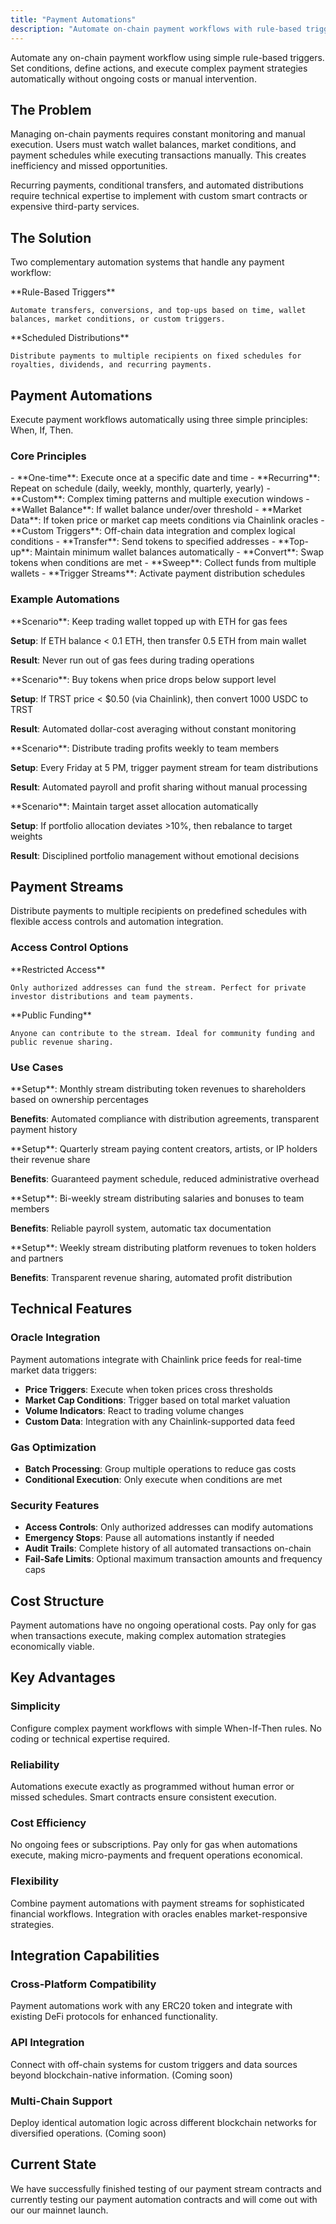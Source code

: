 ```yaml
---
title: "Payment Automations"
description: "Automate on-chain payment workflows with rule-based triggers and scheduled distributions"
---
```


Automate any on-chain payment workflow using simple rule-based triggers. Set conditions, define actions, and execute complex payment strategies automatically without ongoing costs or manual intervention.

## The Problem

Managing on-chain payments requires constant monitoring and manual execution. Users must watch wallet balances, market conditions, and payment schedules while executing transactions manually. This creates inefficiency and missed opportunities.

Recurring payments, conditional transfers, and automated distributions require technical expertise to implement with custom smart contracts or expensive third-party services.

## The Solution

Two complementary automation systems that handle any payment workflow:

<Columns cols={2}>
  <Card title="Payment Automations" icon="robot">
    **Rule-Based Triggers**
    
    Automate transfers, conversions, and top-ups based on time, wallet balances, market conditions, or custom triggers.
  </Card>
  
  <Card title="Payment Streams" icon="calendar-clock">
    **Scheduled Distributions**
    
    Distribute payments to multiple recipients on fixed schedules for royalties, dividends, and recurring payments.
  </Card>
</Columns>

## Payment Automations

Execute payment workflows automatically using three simple principles: When, If, Then.

### Core Principles

<Steps>
  <Step title="When: Timing Control">
    - **One-time**: Execute once at a specific date and time
    - **Recurring**: Repeat on schedule (daily, weekly, monthly, quarterly, yearly)
    - **Custom**: Complex timing patterns and multiple execution windows
  </Step>
  
  <Step title="If: Trigger Conditions">
    - **Wallet Balance**: If wallet balance under/over threshold
    - **Market Data**: If token price or market cap meets conditions via Chainlink oracles
    - **Custom Triggers**: Off-chain data integration and complex logical conditions
  </Step>
  
  <Step title="Then: Automated Actions">
    - **Transfer**: Send tokens to specified addresses
    - **Top-up**: Maintain minimum wallet balances automatically
    - **Convert**: Swap tokens when conditions are met
    - **Sweep**: Collect funds from multiple wallets
    - **Trigger Streams**: Activate payment distribution schedules
  </Step>
</Steps>

### Example Automations

<Accordion title="Wallet Maintenance">
  **Scenario**: Keep trading wallet topped up with ETH for gas fees
  
  **Setup**: If ETH balance < 0.1 ETH, then transfer 0.5 ETH from main wallet
  
  **Result**: Never run out of gas fees during trading operations
</Accordion>

<Accordion title="Market-Based Trading">
  **Scenario**: Buy tokens when price drops below support level
  
  **Setup**: If TRST price < $0.50 (via Chainlink), then convert 1000 USDC to TRST
  
  **Result**: Automated dollar-cost averaging without constant monitoring
</Accordion>

<Accordion title="Profit Distribution">
  **Scenario**: Distribute trading profits weekly to team members
  
  **Setup**: Every Friday at 5 PM, trigger payment stream for team distributions
  
  **Result**: Automated payroll and profit sharing without manual processing
</Accordion>

<Accordion title="Portfolio Rebalancing">
  **Scenario**: Maintain target asset allocation automatically
  
  **Setup**: If portfolio allocation deviates >10%, then rebalance to target weights
  
  **Result**: Disciplined portfolio management without emotional decisions
</Accordion>

## Payment Streams

Distribute payments to multiple recipients on predefined schedules with flexible access controls and automation integration.

### Access Control Options

<Columns cols={2}>
  <Card title="Permissioned Streams" icon="lock">
    **Restricted Access**
    
    Only authorized addresses can fund the stream. Perfect for private investor distributions and team payments.
  </Card>
  
  <Card title="Open Streams" icon="unlock">
    **Public Funding**
    
    Anyone can contribute to the stream. Ideal for community funding and public revenue sharing.
  </Card>
</Columns>

### Use Cases

<Accordion title="Dividend Distributions">
  **Setup**: Monthly stream distributing token revenues to shareholders based on ownership percentages
  
  **Benefits**: Automated compliance with distribution agreements, transparent payment history
</Accordion>

<Accordion title="Royalty Payments">
  **Setup**: Quarterly stream paying content creators, artists, or IP holders their revenue share
  
  **Benefits**: Guaranteed payment schedule, reduced administrative overhead
</Accordion>

<Accordion title="Team Compensation">
  **Setup**: Bi-weekly stream distributing salaries and bonuses to team members
  
  **Benefits**: Reliable payroll system, automatic tax documentation
</Accordion>

<Accordion title="Revenue Sharing">
  **Setup**: Weekly stream distributing platform revenues to token holders and partners
  
  **Benefits**: Transparent revenue sharing, automated profit distribution
</Accordion>

## Technical Features

### Oracle Integration

Payment automations integrate with Chainlink price feeds for real-time market data triggers:

- **Price Triggers**: Execute when token prices cross thresholds
- **Market Cap Conditions**: Trigger based on total market valuation
- **Volume Indicators**: React to trading volume changes
- **Custom Data**: Integration with any Chainlink-supported data feed

### Gas Optimization

- **Batch Processing**: Group multiple operations to reduce gas costs
- **Conditional Execution**: Only execute when conditions are met

### Security Features

- **Access Controls**: Only authorized addresses can modify automations
- **Emergency Stops**: Pause all automations instantly if needed
- **Audit Trails**: Complete history of all automated transactions on-chain
- **Fail-Safe Limits**: Optional maximum transaction amounts and frequency caps

## Cost Structure

<Info>
Payment automations have no ongoing operational costs. Pay only for gas when transactions execute, making complex automation strategies economically viable.
</Info>

## Key Advantages

### Simplicity

Configure complex payment workflows with simple When-If-Then rules. No coding or technical expertise required.

### Reliability

Automations execute exactly as programmed without human error or missed schedules. Smart contracts ensure consistent execution.

### Cost Efficiency

No ongoing fees or subscriptions. Pay only for gas when automations execute, making micro-payments and frequent operations economical.

### Flexibility

Combine payment automations with payment streams for sophisticated financial workflows. Integration with oracles enables market-responsive strategies.

## Integration Capabilities

### Cross-Platform Compatibility

Payment automations work with any ERC20 token and integrate with existing DeFi protocols for enhanced functionality.

### API Integration

Connect with off-chain systems for custom triggers and data sources beyond blockchain-native information. (Coming soon)

### Multi-Chain Support

Deploy identical automation logic across different blockchain networks for diversified operations. (Coming soon)

## Current State
We have successfully finished testing of our payment stream contracts and currently testing our payment automation contracts and will come out with our our mainnet launch.
